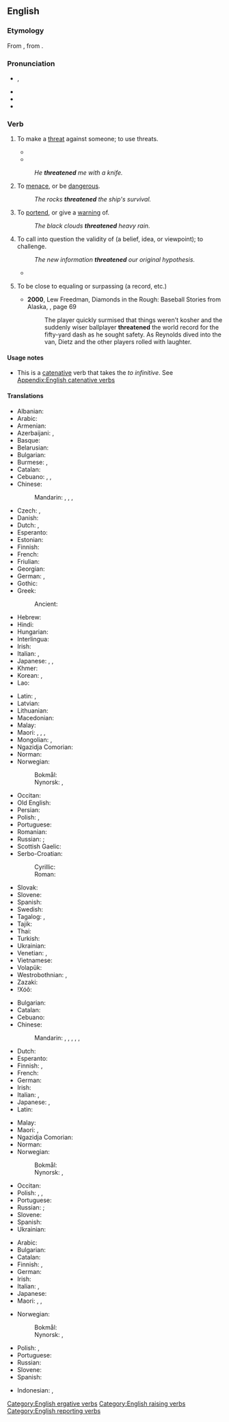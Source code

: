 ==English==

===Etymology===
From {{inh|en|enm|thrēten}}, from {{inh|en|ang|þrēatian}}.
{{root|en|ine-pro|*trewd-}}

===Pronunciation===
* {{enPR|thrĕt′n̩}}, {{IPA|en|/ˈθɹɛt.n̩/}}
* {{audio|en|en-us-threaten.ogg|Audio (US)}}
* {{rhymes|en|ɛtn̩|s=2}}
* {{hyphenation|en|threat|en}}

===Verb===
{{en-verb}}

# To make a [[threat]] against someone; to use threats.
#: {{antonyms|en|promise}}
#* {{quote-book|en|year=1905|author=[[w:Emma Orczy|Baroness Emmuska Orczy]]
|title=[[w:The Case of Miss Elliott|The Hocussing of Cigarette]]
|chapter=2|url=http://openlibrary.org/works/OL8479084W
|passage=No one, however, would have anything to do with him, as Mr. Keeson's orders in those respects were very strict&thinsp;; he had often '''threatened''' any one of his ''employés'' with instant dismissal if he found him in company with one of these touts.}}
#* {{quote-web
|en
|date=August 13, 2022
|last=Wu
|first=Sarah
|author2=David Kirton
|author3=Ben Blanchard
|quotee={{w|Tsai Ing-wen}}
|title=Taiwan thanks U.S. for maintaining security in Taiwan Strait
|editors=Tom Hogue; Michael Perry; William Mallard
|archiveurl=https://web.archive.org/web/20220813154407/https://www.reuters.com/world/taiwans-foreign-ministry-thanks-us-maintaining-security-taiwan-strait-2022-08-13/
|archivedate=13 August 2022
|work={{w|Reuters}}
|section=World
|text="Taiwanese are very enthusiastic and love freedom and democracy, so many good international friends have come to Taiwan to support us. This is a normal and good thing, but China '''threatens''' and intimidates Taiwan," she said.<br>"However, I would like to reassure everyone that both our government and the military are prepared, and I will definitely take care of Taiwan."}}
#: ''He '''threatened''' me with a knife.''
# To [[menace]], or be [[dangerous]].
#: ''The rocks '''threatened''' the ship's survival.''
# To [[portend]], or give a [[warning]] of.
#: ''The black clouds '''threatened''' heavy rain.''
# To call into question the validity of (a belief, idea, or viewpoint); to challenge.
#: ''The new information '''threatened''' our original hypothesis.''
#* {{quote-journal|en|date=January 26, 2019
|author=Kevin Seybold
|title=Does Science '''Threaten''' Belief?
|work=Cathedral of Hope
|url=https://cathedralofhope.org/event/does-science-threaten-belief/
|page=
|passage=}}
# {{lb|en|figuratively}} To be close to equaling or surpassing (a record, etc.)
#* '''2000''', Lew Freedman, Diamonds in the Rough: Baseball Stories from Alaska, {{ISBN|0945397828}}, page 69
#*: The player quickly surmised that things weren't kosher and the suddenly wiser ballplayer '''threatened''' the world record for the fifty-yard dash as he sought safety. As Reynolds dived into the van, Dietz and the other players rolled with laughter.

====Usage notes====
* This is a [[catenative]] verb that takes the ''to infinitive''. See [[Appendix:English catenative verbs]]

====Translations====
{{trans-top|to make a threat against someone; to use threats}}
* Albanian: {{t-needed|sq}}
* Arabic: {{t|ar|هَدَّدَ}}
* Armenian: {{t+|hy|սպառնալ}}
* Azerbaijani: {{t+|az|hədələmək}}, {{t|az|təhdid etmək}}
* Basque: {{t-needed|eu}}
* Belarusian: {{t|be|пагража́ць|impf}}
* Bulgarian: {{t+|bg|запла́швам}}
* Burmese: {{t+|my|ခြိမ်း}}, {{t+|my|ခြိမ်းခြောက်}}
* Catalan: {{t+|ca|amenaçar}}
* Cebuano: {{t|ceb|huga}}, {{t|ceb|hulga}}, {{t|ceb|talhog}}
* Chinese:
*: Mandarin: {{t+|cmn|威脅|sc=Hani}}, {{t+|cmn|威胁|tr=wēixié|sc=Hani}}, {{t+|cmn|恐嚇|sc=Hani}}, {{t+|cmn|恐吓|tr=kǒnghè|sc=Hani}}
* Czech: {{t+|cs|hrozit}}, {{t+|cs|vyhrožovat}}
* Danish: {{t+|da|true}}
* Dutch: {{t+|nl|bedreigen}}, {{t+|nl|dreigen}}
* Esperanto: {{t|eo|minaci}}
* Estonian: {{t-needed|et}}
* Finnish: {{t+|fi|uhkailla}}
* French: {{t+|fr|menacer}}
* Friulian: {{t|fur|menaçâ}}
* Georgian: {{t-needed|ka}}
* German: {{t+|de|drohen}}, {{t+|de|bedrohen}}
* Gothic: {{t|got|𐍈𐍉𐍄𐌾𐌰𐌽}}
* Greek: {{t+|el|απειλώ}}
*: Ancient: {{t|grc|ἀπειλέω}}
* Hebrew: {{t|he|איים}}
* Hindi: {{t+|hi|धमकाना}}
* Hungarian: {{t+|hu|fenyeget}}
* Interlingua: {{t|ia|menaciar}}
* Irish: {{t|ga|bagair}}
* Italian: {{t+|it|minacciare}}, {{t+|it|impaurire}}
* Japanese: {{t+|ja|脅す|tr=おどす, odosu}}, {{t+|ja|脅迫|tr=きょうはくする, kyōhaku suru|alt=脅迫する}}, {{t+|ja|脅かす|tr=おどかす, odokasu, おびやかす, obiyakasu|sc=Jpan}}
* Khmer: {{t+|km|កំញើញ}}
* Korean: {{t+|ko|위협하다}}, {{t+|ko|협박하다}}
* Lao: {{t+|lo|ຂູ່}}
{{trans-mid}}
* Latin: {{t+|la|minor}}, {{t|la|minitor}}
* Latvian: {{t-needed|lv}}
* Lithuanian: {{t-needed|lt}}
* Macedonian: {{t|mk|заканува|impf}}
* Malay: {{t|ms|ugut}}
* Maori: {{t|mi|takutaku}}, {{t|mi|kapatau}}, {{t|mi|whakaweti}}, {{t|mi|whakahakahaka}}
* Mongolian: {{t+|mn|айлгах}}, {{t|mn|сүрдүүлэх}}
* Ngazidja Comorian: {{t|zdj|risiza|alt=urisiza}}
* Norman: {{t|nrf|m'nichi}} {{qualifier|Jersey}}
* Norwegian:
*: Bokmål: {{t+|nb|true}}
*: Nynorsk: {{t|nn|true}}, {{t|nn|truge}}
* Occitan: {{t+|oc|menaçar}}
* Old English: {{t|ang|þrēaġan}}
* Persian: {{t+|fa|تهدید کردن|tr=tahdid kardan}}
* Polish: {{t+|pl|grozić|impf}}, {{t|pl|pogrozić|pf}}
* Portuguese: {{t+|pt|ameaçar}}
* Romanian: {{t+|ro|amenința}}
* Russian: {{t+|ru|грози́ть|impf}}; {{t+|ru|угрожа́ть|impf}}
* Scottish Gaelic: {{t|gd|maoidh}}
* Serbo-Croatian:
*: Cyrillic: {{t|sh|претити|impf}}
*: Roman: {{t+|sh|pretiti|impf}}
* Slovak: {{t|sk|hroziť|impf}}
* Slovene: {{t+|sl|groziti}}
* Spanish: {{t+|es|amenazar}}
* Swedish: {{t+|sv|hota}}
* Tagalog: {{t|tl|pagbantaan}}, {{t|tl|balaan}}
* Tajik: {{t|tg|таҳдид кардан}}
* Thai: {{t+|th|ขู่}}
* Turkish: {{t+|tr|gözünü korkutmak}}
* Ukrainian: {{t|uk|погро́жувати|impf}}
* Venetian: {{t|vec|minasar}}, {{t|vec|manasar}}
* Vietnamese: {{t+|vi|doạ}}
* Volapük: {{t+|vo|tädön}}
* Westrobothnian: {{t|gmq-bot|ålåvas}}, {{t|gmq-bot|ålåva}}
* Zazaki: {{t|zza|tersaynayen}}
* ǃXóõ: {{t|nmn|ʻǁna̰ha}}
{{trans-bottom}}

{{trans-top|to menace, or be dangerous}}
* Bulgarian: {{t+|bg|заплашвам}}
* Catalan: {{t+|ca|amenaçar}}
* Cebuano: {{t|ceb|hulga}}
* Chinese:
*: Mandarin: {{t+|cmn|威脅|sc=Hani}}, {{t+|cmn|威胁|tr=wēixié|sc=Hani}}, {{t+|cmn|恐嚇|sc=Hani}}, {{t+|cmn|恐吓|tr=kǒnghè|sc=Hani}}, {{t+|cmn|危險|alt=有...危險|sc=Hani}}, {{t+|cmn|危险|tr=yǒu...wéixiǎn|alt=有...危险|sc=Hani}}
* Dutch: {{t+|nl|bedreigen}}
* Esperanto: {{t|eo|minaci}}
* Finnish: {{t+|fi|uhata}}, {{t+|fi|vaarantaa}}
* French: {{t+|fr|menacer}}
* German: {{t+|de|bedrohen}}
* Irish: {{t|ga|bagair}}
* Italian: {{t+|it|minacciare}}, {{t+|it|intimidire}}
* Japanese: {{t+|ja|脅かす|tr=おどかす, odokasu, おびやかす, obiyakasu|sc=Jpan}}, {{t+|ja|威嚇|tr=いかくする, ikaku suru|alt=威嚇する}}
* Latin: {{t|la|insto}}
{{trans-mid}}
* Malay: {{t+|ms|ancam}}
* Maori: {{t|mi|wananga}}, {{t|mi|whakahakahaka}}
* Ngazidja Comorian: {{t|zdj|shangaza|alt=ushangaza}}
* Norman: {{t|nrf|m'nichi}} {{qualifier|Jersey}}
* Norwegian:
*: Bokmål: {{t+|nb|true}}
*: Nynorsk: {{t|nn|true}}, {{t|nn|truge}}
* Occitan: {{t+|oc|menaçar}}
* Polish: {{t+|pl|grozić|impf}}, {{t+|pl|zagrozić|pf}}, {{t+|pl|zagrażać|impf}}
* Portuguese: {{t+|pt|ameaçar}}
* Russian: {{t+|ru|грози́ть|impf}}; {{t+|ru|угрожа́ть|impf}}
* Slovene: {{t+|sl|groziti}}
* Spanish: {{t+|es|amenazar}}
* Ukrainian: {{t|uk|загро́жувати|impf}}
{{trans-bottom}}

{{trans-top|to portend, or give a warning of}}
* Arabic: {{t|ar|أَنْذَرَ}}
* Bulgarian: {{t|bg|заканвам се}}
* Catalan: {{t+|ca|amenaçar}}
* Finnish: {{t+|fi|enteillä}}, {{t+|fi|uhata}}
* German: {{t+|de|androhen}}
* Irish: {{t|ga|bagair}}
* Italian: {{t+|it|avvisare}}, {{t+|it|promettere}}
* Japanese: {{t+|ja|威嚇|tr=いかくする, ikaku suru|alt=威嚇する}}
* Maori: {{t|mi|kapatau}}, {{t|mi|hākiwakiwa}} {{qualifier|of rain}}, {{t|mi|takareko}} {{qualifier|of rain}}
{{trans-mid}}
* Norwegian:
*: Bokmål: {{t+|nb|true}}
*: Nynorsk: {{t|nn|true}}, {{t|nn|truge}}
* Polish: {{t+|pl|grozić|impf}} {{qualifier|dated}}, {{t|pl|pogrozić|pf}} {{qualifier|dated}}
* Portuguese: {{t+|pt|ameaçar}}
* Russian: {{t+|ru|предвеща́ть|impf}}
* Slovene: {{t+|sl|groziti}}
* Spanish: {{t+|es|amenazar}}
{{trans-bottom}}

{{checktrans-top}}
* Indonesian: {{t+check|id|ancam|alt=mengancam}}, {{t+check|id|takut|alt=menakut-nakuti}}
{{trans-bottom}}

[[Category:English ergative verbs]]
[[Category:English raising verbs]]
[[Category:English reporting verbs]]